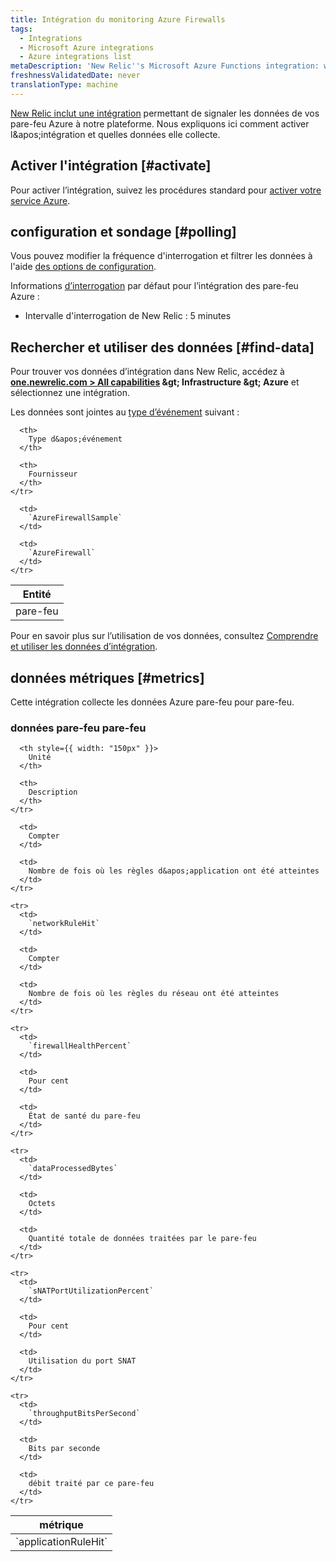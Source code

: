 ```yaml
---
title: Intégration du monitoring Azure Firewalls
tags:
  - Integrations
  - Microsoft Azure integrations
  - Azure integrations list
metaDescription: 'New Relic''s Microsoft Azure Functions integration: what data it reports, and how to enable it.'
freshnessValidatedDate: never
translationType: machine
---
```


[New Relic inclut une intégration](/docs/infrastructure/introduction-infra-monitoring) permettant de signaler les données de vos pare-feu Azure à notre plateforme. Nous expliquons ici comment activer l&amp;apos;intégration et quelles données elle collecte.

## Activer l&apos;intégration [#activate]

Pour activer l’intégration, suivez les procédures standard pour [activer votre service Azure](/docs/infrastructure/microsoft-azure-integrations/getting-started/activate-azure-integrations).

## configuration et sondage [#polling]

Vous pouvez modifier la fréquence d&apos;interrogation et filtrer les données à l&apos;aide [des options de configuration](/docs/integrations/new-relic-integrations/getting-started/configure-polling-frequency-data-collection-cloud-integrations).

Informations [d’interrogation](/docs/infrastructure/microsoft-azure-integrations/getting-started/azure-integration-polling) par défaut pour l’intégration des pare-feu Azure :

* Intervalle d&apos;interrogation de New Relic : 5 minutes

## Rechercher et utiliser des données [#find-data]

Pour trouver vos données d’intégration dans New Relic, accédez à <DNT>**[one.newrelic.com &gt; All capabilities](https://one.newrelic.com/all-capabilities) &amp;gt; Infrastructure &amp;gt; Azure**</DNT> et sélectionnez une intégration.

Les données sont jointes au [type d’événement](/docs/data-apis/understand-data/new-relic-data-types/#event-data) suivant :

<table>
  <thead>
    <tr>
      <th>
        Entité
      </th>

      <th>
        Type d&apos;événement
      </th>

      <th>
        Fournisseur
      </th>
    </tr>
  </thead>

  <tbody>
    <tr>
      <td>
        pare-feu
      </td>

      <td>
        `AzureFirewallSample`
      </td>

      <td>
        `AzureFirewall`
      </td>
    </tr>
  </tbody>
</table>

Pour en savoir plus sur l’utilisation de vos données, consultez [Comprendre et utiliser les données d’intégration](/docs/infrastructure/integrations/find-use-infrastructure-integration-data).

## données métriques [#metrics]

Cette intégration collecte les données Azure pare-feu pour pare-feu.

### données pare-feu pare-feu

<table>
  <thead>
    <tr>
      <th style={{ width: "275px" }}>
        métrique
      </th>

      <th style={{ width: "150px" }}>
        Unité
      </th>

      <th>
        Description
      </th>
    </tr>
  </thead>

  <tbody>
    <tr>
      <td>
        `applicationRuleHit`
      </td>

      <td>
        Compter
      </td>

      <td>
        Nombre de fois où les règles d&apos;application ont été atteintes
      </td>
    </tr>

    <tr>
      <td>
        `networkRuleHit`
      </td>

      <td>
        Compter
      </td>

      <td>
        Nombre de fois où les règles du réseau ont été atteintes
      </td>
    </tr>

    <tr>
      <td>
        `firewallHealthPercent`
      </td>

      <td>
        Pour cent
      </td>

      <td>
        État de santé du pare-feu
      </td>
    </tr>

    <tr>
      <td>
        `dataProcessedBytes`
      </td>

      <td>
        Octets
      </td>

      <td>
        Quantité totale de données traitées par le pare-feu
      </td>
    </tr>

    <tr>
      <td>
        `sNATPortUtilizationPercent`
      </td>

      <td>
        Pour cent
      </td>

      <td>
        Utilisation du port SNAT
      </td>
    </tr>

    <tr>
      <td>
        `throughputBitsPerSecond`
      </td>

      <td>
        Bits par seconde
      </td>

      <td>
        débit traité par ce pare-feu
      </td>
    </tr>
  </tbody>
</table>